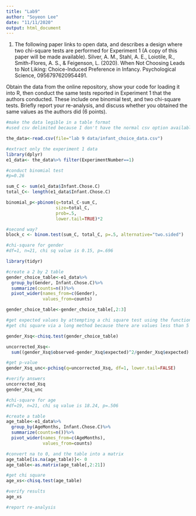 ```yaml
---
title: "Lab9"
author: "Soyeon Lee"
date: "11/11/2020"
output: html_document
---
```


1. The following paper links to open data, and describes a design where two chi-square tests are performed for Experiment 1 (A copy of this paper will be made available).
Silver, A. M., Stahl, A. E., Loiotile, R., Smith-Flores, A. S., & Feigenson, L. (2020). When Not Choosing Leads to Not Liking: Choice-Induced Preference in Infancy. Psychological Science, 0956797620954491.

Obtain the data from the online repository, show your code for loading it into R, then conduct the same tests reported in Experiment 1 that the authors conducted. These include one binomial test, and two chi-square tests. Briefly report your re-analysis, and discuss whether you obtained the same values as the authors did (6 points).
```r
#make the data legible in a table format
#used csv delimited because I don't have the normal csv option available

the_data<-read.csv(file="lab 9 data/infant_choice_data.csv")

#extract only the experiment 1 data
library(dplyr)
e1_data<- the_data%>% filter(ExperimentNumber==1)

#conduct binomial test
#p=0.26

sum_C <- sum(e1_data$Infant.Chose.C)
total_C<- length(e1_data$Infant.Chose.C)

binomial_p<-pbinom(q=total_C-sum_C,
                   size=total_C,
                   prob=.5,
                   lower.tail=TRUE)*2

#second way?
block_c <- binom.test(sum_C, total_C, p=.5, alternative="two.sided")
```


```r
#chi-square for gender
#df=1, n=21, chi sq value is 0.15, p=.696

library(tidyr)

#create a 2 by 2 table
gender_choice_table<-e1_data%>%
  group_by(Gender, Infant.Chose.C)%>%
  summarize(counts=n())%>%
  pivot_wider(names_from=c(Gender),
              values_from=counts)

gender_choice_table<-gender_choice_table[,2:3]

#get expected values by attempting a chi square test using the function
#get chi square via a long method because there are values less than 5

gender_Xsq<-chisq.test(gender_choice_table)

uncorrected_Xsq<-
  sum((gender_Xsq$observed-gender_Xsq$expected)^2/gender_Xsq$expected)

#get p-value 
gender_Xsq_unc<-pchisq(q=uncorrected_Xsq, df=1, lower.tail=FALSE)

#verify answers
uncorrected_Xsq
gender_Xsq_unc
```
```r
#chi-square for age 
#df=19, n=21, chi sq value is 18.24, p=.506

#create a table 
age_table<-e1_data%>%
  group_by(AgeMonths, Infant.Chose.C)%>%
  summarize(counts=n())%>%
  pivot_wider(names_from=c(AgeMonths),
              values_from=counts)

#convert na to 0, and the table into a matrix
age_table[is.na(age_table)]<- 0
age_table<-as.matrix(age_table[,2:21])

#get chi square 
age_xs<-chisq.test(age_table)

#verify results 
age_xs
```
```r
#report re-analysis 
```

